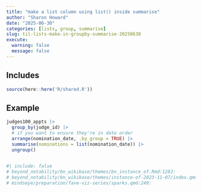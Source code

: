 ```yaml
---
title: "make a list column using list() inside summarise"
author: "Sharon Howard"
date: "2025-06-30"
categories: [lists, group, summarise]
slug: til-lists-make-in-groupby-summarise-20250630
execute:
  warning: false
  message: false
---
```


## Includes

```r
source(here::here('R/shared.R'))
```





## Example

```r
judges100_appts |> 
  group_by(judge_id) |> 
  # if you want to ensure they're in date order 
  arrange(nomination_date, .by_group = TRUE) |> 
  summarise(nominations = list(nomination_date)) |> 
  ungroup() 
 

```



```r
#| include: false
# beyond_notability/bn_wikibase/themes/bn_instance_of.Rmd:1282: 
# beyond_notability/bn_wikibase/themes/instance-of-2023-11-07/index.qmd:220:  
# mindseye/preparation/fave-viz-series/sparks.qmd:249:  
 

```
